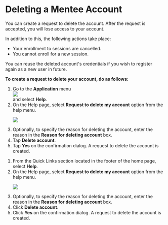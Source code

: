 
# Deleting a Mentee Account

You can create a request to delete the account. After the request is accepted, you will lose access to your account.

In addition to this, the following actions take place:

* Your enrollment to sessions are cancelled.
* You cannot enroll for a new session.

<Admonition type="tip">
<p>You can reuse the deleted account's credentials if you wish to register again as a new <PartialExample mentored /> user in future.</p>
</Admonition>

**To create a request to delete your account, do as follows:**

<Tabs>
<TabItem value="mentored mobile application" label="Mobile App" default>
<ol>
<li>Go to the <b>Application</b> menu <div class="inlineImg"><img src={BurgerMenu}/></div> and select <b>Help</b>.</li>
<li>On the Help page, select <b>Request to delete my account</b> option from the help menu.
<p>
    <img src={MenteeDeleteAccount} />
</p>
</li>
<li>Optionally, to specify the reason for deleting the account, enter the reason in the <b>Reason for deleting account</b> box.</li>
<li>Tap <b>Delete account</b>.</li>
<li>Tap <b>Yes</b> on the confirmation dialog. A request to delete the account is created.</li>
</ol>
</TabItem>
<TabItem value="mentored portal" label="Web Portal">
<ol>
<li>From the Quick Links section located in the footer of the home page, select <b>Help</b>.</li>
<li>On the Help page, select <b>Request to delete my account</b> option from the help menu.
<p>
    <img src={PortalMenteeDeleteAccount} />
</p>
</li>
<li>Optionally, to specify the reason for deleting the account, enter the reason in the <b>Reason for deleting account</b> box.</li>
<li>Click <b>Delete account</b>.</li>
<li>Click <b>Yes</b> on the confirmation dialog. A request to delete the account is created.</li>
</ol>  
</TabItem>
</Tabs>